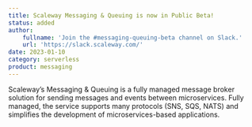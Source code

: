 ```yaml
---
title: Scaleway Messaging & Queuing is now in Public Beta!
status: added
author:
    fullname: 'Join the #messaging-queuing-beta channel on Slack.'
    url: 'https://slack.scaleway.com/'
date: 2023-01-10
category: serverless
product: messaging
---
```


Scaleway’s Messaging & Queuing is a fully managed message broker solution for sending messages and events between microservices. Fully managed, the service supports many protocols (SNS, SQS, NATS) and simplifies the development of microservices-based applications.